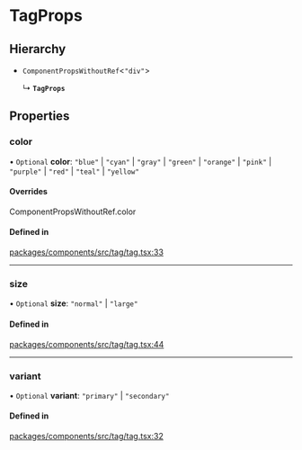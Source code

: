 # TagProps

## Hierarchy

- `ComponentPropsWithoutRef`\<`"div"`\>

  ↳ **`TagProps`**

## Properties

### color

• `Optional` **color**: `"blue"` \| `"cyan"` \| `"gray"` \| `"green"` \| `"orange"` \| `"pink"` \| `"purple"` \| `"red"` \| `"teal"` \| `"yellow"`

#### Overrides

ComponentPropsWithoutRef.color

#### Defined in

[packages/components/src/tag/tag.tsx:33](https://github.com/vtex/shoreline/blob/74b3e0b4f/packages/components/src/tag/tag.tsx#L33)

---

### size

• `Optional` **size**: `"normal"` \| `"large"`

#### Defined in

[packages/components/src/tag/tag.tsx:44](https://github.com/vtex/shoreline/blob/74b3e0b4f/packages/components/src/tag/tag.tsx#L44)

---

### variant

• `Optional` **variant**: `"primary"` \| `"secondary"`

#### Defined in

[packages/components/src/tag/tag.tsx:32](https://github.com/vtex/shoreline/blob/74b3e0b4f/packages/components/src/tag/tag.tsx#L32)
